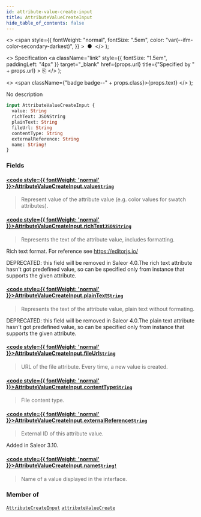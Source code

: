 ```yaml
---
id: attribute-value-create-input
title: AttributeValueCreateInput
hide_table_of_contents: false
---
```


  <>
    <span
      style={{
        fontWeight: "normal",
        fontSize: ".5em",
        color: "var(--ifm-color-secondary-darkest)",
      }}
    >
      &nbsp;●&nbsp;
    </span>
  </>
);

  <>
    Specification
    <a
      className="link"
      style={{ fontSize: "1.5em", paddingLeft: "4px" }}
      target="\_blank"
      href={props.url}
      title={"Specified by " + props.url}
    >
      ⎘
    </a>
  </>
);

  <>
    <span className={"badge badge--" + props.class}>{props.text}</span>
  </>
);

No description

```graphql
input AttributeValueCreateInput {
  value: String
  richText: JSONString
  plainText: String
  fileUrl: String
  contentType: String
  externalReference: String
  name: String!
}
```

### Fields

#### [<code style={{ fontWeight: 'normal' }}>AttributeValueCreateInput.<b>value</b></code>](#)<Bullet />[`String`](../../api-reference/miscellaneous/scalars/string) <Badge class="secondary" text="scalar"/> <Badge class="secondary" text="miscellaneous"/>

> Represent value of the attribute value (e.g. color values for swatch attributes).

#### [<code style={{ fontWeight: 'normal' }}>AttributeValueCreateInput.<b>richText</b></code>](#)<Bullet />[`JSONString`](../../api-reference/miscellaneous/scalars/jsonstring) <Badge class="secondary" text="scalar"/> <Badge class="secondary" text="miscellaneous"/>

> Represents the text of the attribute value, includes formatting.

Rich text format. For reference see https://editorjs.io/

DEPRECATED: this field will be removed in Saleor 4.0.The rich text attribute hasn't got predefined value, so can be specified only from instance that supports the given attribute.

>

#### [<code style={{ fontWeight: 'normal' }}>AttributeValueCreateInput.<b>plainText</b></code>](#)<Bullet />[`String`](../../api-reference/miscellaneous/scalars/string) <Badge class="secondary" text="scalar"/> <Badge class="secondary" text="miscellaneous"/>

> Represents the text of the attribute value, plain text without formating.

DEPRECATED: this field will be removed in Saleor 4.0.The plain text attribute hasn't got predefined value, so can be specified only from instance that supports the given attribute.

>

#### [<code style={{ fontWeight: 'normal' }}>AttributeValueCreateInput.<b>fileUrl</b></code>](#)<Bullet />[`String`](../../api-reference/miscellaneous/scalars/string) <Badge class="secondary" text="scalar"/> <Badge class="secondary" text="miscellaneous"/>

> URL of the file attribute. Every time, a new value is created.

#### [<code style={{ fontWeight: 'normal' }}>AttributeValueCreateInput.<b>contentType</b></code>](#)<Bullet />[`String`](../../api-reference/miscellaneous/scalars/string) <Badge class="secondary" text="scalar"/> <Badge class="secondary" text="miscellaneous"/>

> File content type.

#### [<code style={{ fontWeight: 'normal' }}>AttributeValueCreateInput.<b>externalReference</b></code>](#)<Bullet />[`String`](../../api-reference/miscellaneous/scalars/string) <Badge class="secondary" text="scalar"/> <Badge class="secondary" text="miscellaneous"/>

> External ID of this attribute value.

Added in Saleor 3.10.

>

#### [<code style={{ fontWeight: 'normal' }}>AttributeValueCreateInput.<b>name</b></code>](#)<Bullet />[`String!`](../../api-reference/miscellaneous/scalars/string) <Badge class="secondary" text="non-null"/> <Badge class="secondary" text="scalar"/> <Badge class="secondary" text="miscellaneous"/>

> Name of a value displayed in the interface.

### Member of

[`AttributeCreateInput`](../../api-reference/attributes/inputs/attribute-create-input) <Badge class="secondary" text="input"/><Bullet />[`attributeValueCreate`](../../api-reference/attributes/mutations/attribute-value-create) <Badge class="secondary" text="mutation"/>
